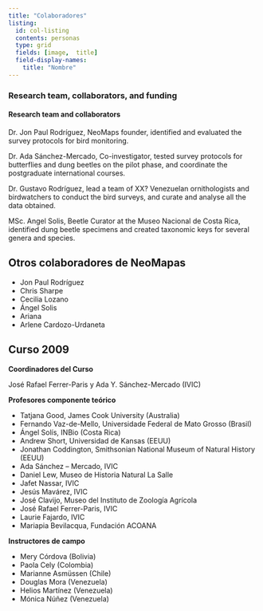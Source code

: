 ```yaml
---
title: "Colaboradores"
listing: 
  id: col-listing
  contents: personas
  type: grid
  fields: [image,  title]
  field-display-names:
    title: "Nombre"
---
```


::: {#col-listing}
:::

### Research team, collaborators, and funding 

#### Research team and collaborators 

Dr. Jon Paul Rodríguez, NeoMaps founder, identified and evaluated the survey protocols for bird monitoring. 

Dr. Ada Sánchez-Mercado, Co-investigator, tested survey protocols for butterflies and dung beetles on the pilot phase, and coordinate the postgraduate international courses. 

Dr. Gustavo Rodríguez, lead a team of XX? Venezuelan ornithologists and birdwatchers to conduct the bird surveys, and curate and analyse all the data obtained. 

MSc. Angel Solis, Beetle Curator at the Museo Nacional de Costa Rica, identified dung beetle specimens and created taxonomic keys for several genera and species. 


## Otros colaboradores de NeoMapas

- Jon Paul Rodríguez
- Chris Sharpe
- Cecilia Lozano
- Ángel Solis
- Ariana 
- Arlene Cardozo-Urdaneta

## Curso 2009

**Coordinadores del Curso** 

José Rafael Ferrer-Paris y Ada Y. Sánchez-Mercado (IVIC) 

**Profesores componente teórico** 

- Tatjana Good, James Cook University (Australia)             
- Fernando  Vaz-de-Mello, Universidade Federal de Mato Grosso (Brasil)
- Ángel Solís, INBio (Costa Rica)
- Andrew Short, Universidad de Kansas (EEUU)      
- Jonathan Coddington, Smithsonian National Museum of Natural History  (EEUU)
- Ada Sánchez – Mercado, IVIC      
- Daniel Lew, Museo de Historia Natural La Salle
- Jafet Nassar, IVIC      
- Jesús Mavárez, IVIC
- José Clavijo, Museo del Instituto de Zoología Agrícola
- José Rafael Ferrer-Paris, IVIC      
- Laurie Fajardo, IVIC      
- Mariapia Bevilacqua, Fundación ACOANA

**Instructores de campo**

- Mery Córdova (Bolivia)
- Paola Cely (Colombia)
- Marianne Asmüssen (Chile)
- Douglas Mora (Venezuela)   
- Helios Martínez (Venezuela)     
- Mónica Núñez  (Venezuela) 


